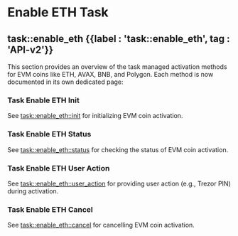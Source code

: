 
# Enable ETH Task

## task::enable\_eth {{label : 'task::enable_eth', tag : 'API-v2'}}

This section provides an overview of the task managed activation methods for EVM coins like ETH, AVAX, BNB, and Polygon. Each method is now documented in its own dedicated page:

### Task Enable ETH Init

See [task::enable\_eth::init](/komodo-defi-framework/api/v20/coin_activation/task_managed/enable_eth/init/) for initializing EVM coin activation.

### Task Enable ETH Status

See [task::enable\_eth::status](/komodo-defi-framework/api/v20/coin_activation/task_managed/enable_eth/status/) for checking the status of EVM coin activation.

### Task Enable ETH User Action

See [task::enable\_eth::user\_action](/komodo-defi-framework/api/v20/coin_activation/task_managed/enable_eth/user_action/) for providing user action (e.g., Trezor PIN) during activation.

### Task Enable ETH Cancel

See [task::enable\_eth::cancel](/komodo-defi-framework/api/v20/coin_activation/task_managed/enable_eth/cancel/) for cancelling EVM coin activation.

<TocForIndex />
